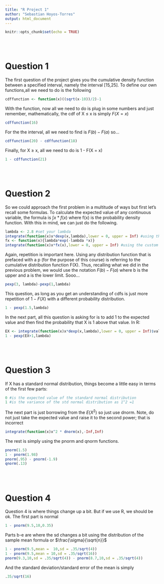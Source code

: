 ```yaml
---
title: "R Project 1"
author: "Sebastian Hoyos-Torres"
output: html_document
---
```


```r
knitr::opts_chunk$set(echo = TRUE)
```
<br><br/>

# Question 1
The first question of the project gives you the cumulative density function between a specified interval, namely the interval [15,25]. To define our own functions,all we need to do is the following
```r
cdffunction <- function(x)((sqrt(x-10))/2)-1
```
With the function, now all we need to do is plug in some numbers and just remember, mathematically, the cdf of X $\leq$ x is simply $F(X=x)$
```r
cdffunction(16)
```
For the the interval, all we need to find is $F(b)-F(a)$ so...
```r
cdffunction(20) - cdffunction(18)
```
Finally, for X $\geq$ x, all we need to do is 1 - F(X = x)
```r
1 - cdffunction(21)
```
<br><br/>

# Question 2
So we could approach the first problem in a multitude of ways but first let's recall some formulas. To calculate the expected value of any continuous variable, the formula is $\int{x*f(x)}$ where f(x) is the probability density function. With this in mind, we can just do the following.
```r
lambda <- 2.8 #set your lambda
integrate(function(x)x*dexp(x,lambda),lower = 0, upper = Inf) #using the built in R function
fx <- function(x){lambda*exp(-lambda *x)}
integrate(function(x)x*fx(x),lower = 0, upper = Inf) #using the custom formula
```
Again, repetition is important here. Using any distribution function that is prefaced with a p (for the purpose of this course) is referring to the cumulative distribution function F(X). Thus, recalling what we did in the previous problem, we would use the notation $F(b)-F(a)$ where b is the upper and a is the lower limit. Sooo...
```r
pexp(3, lambda)-pexp(1,lambda)
```
This question, as long as you get an understanding of cdfs is just more repetition of $1-F(X)$ with a different probability distribution.
```r
1 - pexp(1.5,lambda)
```
In the next part, all this question is asking for is to add 1 to the expected value and then find the probability that X is 1 above that value. In R:
```r
EX <- integrate(function(x)x*dexp(x,lambda),lower = 0, upper = Inf)$value
1 - pexp(EX+1,lambda)
```
<br><br/>

# Question 3
If X has a standard normal distribution, things become a little easy in terms of the first few parts:
```r
0 #is the expected value of the standard normal distribution
1 #is the variance of the std normal distribution as 1^2 =1
```
The next part is just borrowing from the $E(X^2)$ so just use dnorm. Note, do not just take the expected value and raise it to the second power; that is incorrect
```r
integrate(function(x)x^2 * dnorm(x),-Inf,Inf)
```
The rest is simply using the pnorm and qnorm functions.
```r
pnorm(1.5)
1 - pnorm(1.98)
pnorm(.95) - pnorm(-1.9)
qnorm(.13)
```
<br><br/>

# Question 4
Question 4 is where things change up a bit. But if we use R, we should be ok. The first part is normal
```r
1 - pnorm(9.5,10,0.35)
```
Parts b-e are where the sd changes a bit using the distribution of the sample mean formula or $\frac{\sigma}{\sqrt{n}}$
```r
1 - pnorm(9.5,mean =  10,sd = .35/sqrt(4))
1 - pnorm(9.5,mean = 10,sd = .35/sqrt(16))
pnorm(9.3,10,sd = .35/sqrt(4)) - pnorm(8.7,10,sd = .35/sqrt(4))
```
And the standard deviation/standard error of the mean is simply
```r
.35/sqrt(16)
```
